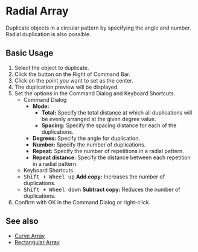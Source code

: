 
# Radial Array

<Reference shortcut="" command="Radial Array" button="Right of Command Bar"  buttonIcon='button-radial-array'/>

Duplicate objects in a circular pattern by specifying the angle and number. Radial duplication is also possible.

## Basic Usage

1. Select the object to duplicate.
2. Click the button <ButtonIcon type="button-radial-array" /> on the Right of Command Bar.
3. Click on the point you want to set as the center.
4. The duplication preview will be displayed.
5. Set the options in the Command Dialog and Keyboard Shortcuts.
   - <Kst>Command Dialog</Kst>
      - **Mode:**
         - **Total:** Specify the total distance at which all duplications will be evenly arranged at the given degree value. 
         - **Spacing:** Specify the spacing distance for each of the duplications.
      - **Degrees:** Specify the angle for duplication.
      - **Number:** Specify the number of duplications.
      - **Repeat:** Specify the number of repetitions in a radial pattern.
      - **Repeat distance:** Specify the distance between each repetition in a radial pattern.
   - <Kst>Keyboard Shortcuts</Kst>
   - <kbd>Shift + Wheel up</kbd> **Add copy:** Increases the number of duplications.
   - <kbd>Shift + Wheel down</kbd> **Subtract copy:** Reduces the number of duplications.   
6. Confirm with OK in the Command Dialog or right-click.

<VideoPlayer fileName="radial-array"/>

## See also
- [Curve Array](curve-array)
- [Rectangular Array](rectangular-array)